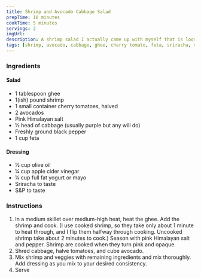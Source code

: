 ```yaml
---
title: Shrimp and Avocado Cabbage Salad
prepTime: 10 minutes
cookTime: 5 minutes
servings: 2
imgUrl:
description: A shrimp salad I actually came up with myself that is loosely based on a lettuce wrap recipe. But this is way fucking better.
tags: [shrimp, avocado, cabbage, ghee, cherry tomato, feta, sriracha, main dish]
---
```


### Ingredients

#### Salad

- 1 tablespoon ghee
- 1(ish) pound shrimp
- 1 small container cherry tomatoes, halved
- 2 avocados
- Pink Himalayan salt
- 1⁄2 head of cabbage (usually purple but any will do)
- Freshly ground black pepper
- 1 cup feta

#### Dressing

- 1⁄2 cup olive oil
- 1⁄4 cup apple cider vinegar
- 1⁄4 cup full fat yogurt or mayo
- Sriracha to taste
- S&P to taste

### Instructions

1. In a medium skillet over medium-high heat, heat the ghee. Add the shrimp and cook. (I use cooked shrimp, so they take only about 1 minute to heat through, and I flip them halfway through cooking. Uncooked shrimp take about 2 minutes to cook.) Season with pink Himalayan salt and pepper. Shrimp are cooked when they turn pink and opaque.
1. Shred cabbage, halve tomatoes, and cube avocado.
1. Mix shrimp and veggies with remaining ingredients and mix thoroughly. Add dressing as you mix to your desired consistency.
1. Serve
